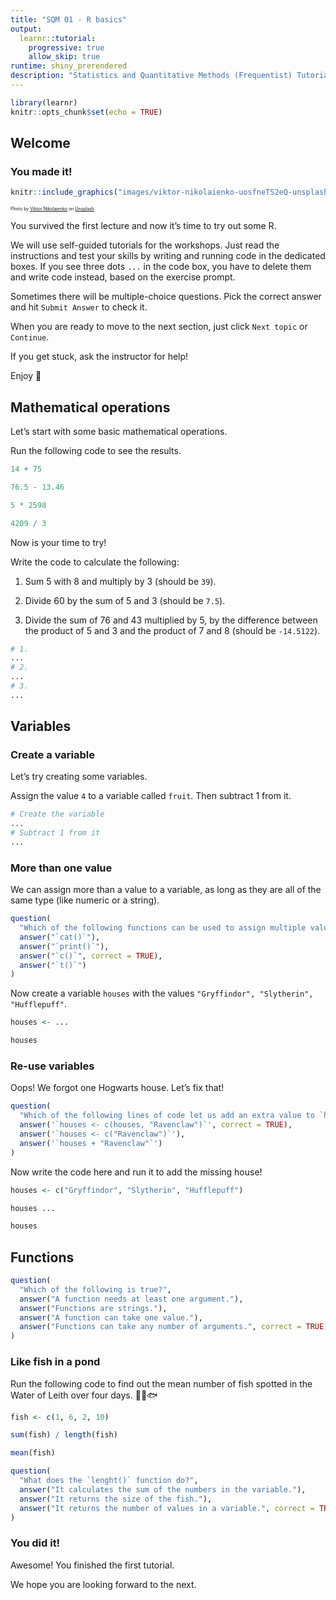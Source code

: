 ```yaml
---
title: "SQM 01 - R basics"
output: 
  learnr::tutorial:
    progressive: true
    allow_skip: true
runtime: shiny_prerendered
description: "Statistics and Quantitative Methods (Frequentist) Tutorial 01: R basics"
---
```


```r
library(learnr)
knitr::opts_chunk$set(echo = TRUE)
```

## Welcome

### You made it!

```r
knitr::include_graphics("images/viktor-nikolaienko-uosfneTS2eQ-unsplash.jpg")
```

<span style="font-size: 0.5em;">Photo by <a href="https://unsplash.com/@greenxiii?utm_source=unsplash&utm_medium=referral&utm_content=creditCopyText">Viktor Nikolaienko</a> on <a href="https://unsplash.com/s/photos/high-five?utm_source=unsplash&utm_medium=referral&utm_content=creditCopyText">Unsplash</a></span>

You survived the first lecture and now it's time to try out some R.

We will use self-guided tutorials for the workshops.
Just read the instructions and test your skills by writing and running code in the dedicated boxes.
If you see three dots `...` in the code box, you have to delete them and write code instead, based on the exercise prompt.

Sometimes there will be multiple-choice questions. Pick the correct answer and hit `Submit Answer` to check it.

When you are ready to move to the next section, just click `Next topic` or `Continue`.

If you get stuck, ask the instructor for help!

Enjoy 🙂

## Mathematical operations

Let's start with some basic mathematical operations.

Run the following code to see the results.

```r
14 + 75

76.5 - 13.46

5 * 2598

4209 / 3
```

Now is your time to try!

Write the code to calculate the following:

1. Sum 5 with 8 and multiply by 3 (should be `39`).

2. Divide 60 by the sum of 5 and 3 (should be `7.5`).

3. Divide the sum of 76 and 43 multiplied by 5, by the difference between the product of 5 and 3 and the product of 7 and 8 (should be `-14.5122`).

```r
# 1.
...
# 2.
...
# 3.
...
```

## Variables

### Create a variable

Let's try creating some variables.

Assign the value `4` to a variable called `fruit`.
Then subtract 1 from it.

```r
# Create the variable
...
# Subtract 1 from it
...
```

### More than one value

We can assign more than a value to a variable, as long as they are all of the same type (like numeric or a string).

```r
question(
  "Which of the following functions can be used to assign multiple values to a variable?",
  answer("`cat()`"),
  answer("`print()`"),
  answer("`c()`", correct = TRUE),
  answer("`t()`")
)
```

Now create a variable `houses` with the values `"Gryffindor", "Slytherin", "Hufflepuff"`.

```r
houses <- ...

houses
```

### Re-use variables

Oops! We forgot one Hogwarts house.
Let's fix that!

```r
question(
  "Which of the following lines of code let us add an extra value to `houses`?",
  answer('`houses <- c(houses, "Ravenclaw")`', correct = TRUE),
  answer('`houses <- c("Ravenclaw")`'),
  answer('`houses + "Ravenclaw"`')
)
```

Now write the code here and run it to add the missing house!

```r
houses <- c("Gryffindor", "Slytherin", "Hufflepuff")
```

```r
houses ...

houses
```

## Functions

```r
question(
  "Which of the following is true?",
  answer("A function needs at least one argument."),
  answer("Functions are strings."),
  answer("A function can take one value."),
  answer("Functions can take any number of arguments.", correct = TRUE)
)
```

### Like fish in a pond

Run the following code to find out the mean number of fish spotted in the Water of Leith over four days. 🐡🐠🐟

```r
fish <- c(1, 6, 2, 10)

sum(fish) / length(fish)

mean(fish)
```

```r
question(
  "What does the `lenght()` function do?",
  answer("It calculates the sum of the numbers in the variable."),
  answer("It returns the size of the fish."),
  answer("It returns the number of values in a variable.", correct = TRUE)
)
```

### You did it!

Awesome! You finished the first tutorial.

We hope you are looking forward to the next.
